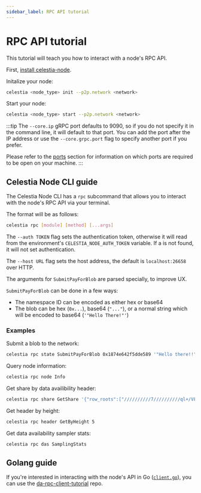 ```yaml
---
sidebar_label: RPC API tutorial
---
```


# RPC API tutorial

This tutorial will teach you how to interact with a node's RPC API.

First, [install celestia-node](../../nodes/light-node).

Initalize your node:

```bash
celestia <node_type> init --p2p.network <network>
```

Start your node:

```bash
celestia <node_type> start --p2p.network <network>
```

:::tip
The `--core.ip` gRPC port defaults to 9090,
so if you do not specify it in the command
line, it will default to that port. You can
add the port after the IP address or use the
`--core.grpc.port` flag to specify another
port if you prefer.

Please refer to the [ports](../../nodes/celestia-node/#ports) section for information on
which ports are required to be open on your machine.
:::

## Celestia Node CLI guide

The Celestia Node CLI has a `rpc` subcommand that
allows you to interact with the node's RPC API via
your terminal.

The format will be as follows:

```bash
celestia rpc [module] [method] [...args]
```

The `--auth TOKEN` flag sets the authentication token,
otherwise it will read from the environment's
`CELESTIA_NODE_AUTH_TOKEN` variable.
If a is not found, it will not set authentication.

The `--host URL` flag sets the host address,
the default is `localhost:26658` over HTTP.

The arguments for `SubmitPayForBlob` are parsed specially,
to improve UX.

`SubmitPayForBlob` can be done in a few ways:

- The namespace ID can be encoded as either hex or base64
- The blob can be hex (`0x...`), base64 (`"..."`), or a normal string which will be encoded to base64 (`'"Hello There!"'`)

### Examples

Submit a blob to the network:

```bash
celestia rpc state SubmitPayForBlob 0x1874e642f5dde589 '"Hello there!!"' 2000 100000
```

Query node information:

```bash
celestia rpc node Info
```

Get share by data availibility header:

```bash
celestia rpc share GetShare '{"row_roots":["//////////7//////////ql+/VFmJ8PWE9BcjrTDLrY/hzVeGdzFCpfEhiXDXZmt","/////////////////////zHeGnUtPJn8QyPpePSYl4qRVrcUvG2fwptyoA85Myik"],"column_roots":["//////////7//////////ql+/VFmJ8PWE9BcjrTDLrY/hzVeGdzFCpfEhiXDXZmt","/////////////////////zHeGnUtPJn8QyPpePSYl4qRVrcUvG2fwptyoA85Myik"]}' 1 1
```

Get header by height:

```bash
celestia rpc header GetByHeight 5
```

Get data availability sampler stats:

```bash
celestia rpc das SamplingStats
```

## Golang guide

If you're interested in interacting with the node's API in Go
([`client.go`](https://github.com/celestiaorg/celestia-node/blob/main/api/rpc/client/client.go)),
you can use the [da-rpc-client-tutorial](https://github.com/renaynay/da-rpc-client-tutorial)
repo.